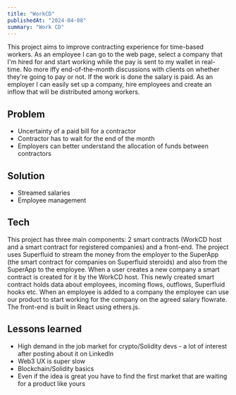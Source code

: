 ```yaml
---
title: "WorkCD"
publishedAt: "2024-04-08"
summary: "Work CD"
---
```


This project aims to improve contracting experience for time-based workers. As an employee I can go to the web page, select a company that I'm hired for and start working while the pay is sent to my wallet in real-time. No more iffy end-of-the-month discussions with clients on whether they're going to pay or not. If the work is done the salary is paid. As an employer I can easily set up a company, hire employees and create an inflow that will be distributed among workers.

## Problem

- Uncertainty of a paid bill for a contractor
- Contractor has to wait for the end of the month
- Employers can better understand the allocation of funds between contractors

## Solution

- Streamed salaries
- Employee management

## Tech

This project has three main components: 2 smart contracts (WorkCD host and a smart contract for registered companies) and a front-end. The project uses Superfluid to stream the money from the employer to the SuperApp (the smart contract for companies on Superfluid steroids) and also from the SuperApp to the employee. When a user creates a new company a smart contract is created for it by the WorkCD host. This newly created smart contract holds data about employees, incoming flows, outflows, Superfluid hooks etc. When an employee is added to a company the employee can use our product to start working for the company on the agreed salary flowrate. The front-end is built in React using ethers.js.

## Lessons learned

- High demand in the job market for crypto/Solidity devs - a lot of interest after posting about it on LinkedIn
- Web3 UX is super slow
- Blockchain/Solidity basics
- Even if the idea is great you have to find the first market that are waiting for a product like yours
